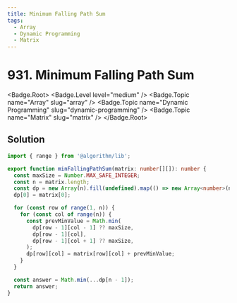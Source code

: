 ```yaml
---
title: Minimum Falling Path Sum
tags:
  - Array
  - Dynamic Programming
  - Matrix
---
```


# 931. Minimum Falling Path Sum

<Badge.Root>
  <Badge.Level level="medium" />
  <Badge.Topic name="Array" slug="array" />
  <Badge.Topic name="Dynamic Programming" slug="dynamic-programming" />
  <Badge.Topic name="Matrix" slug="matrix" />
</Badge.Root>

## Solution

```typescript filename="solution.ts" copy
import { range } from '@algorithm/lib';

export function minFallingPathSum(matrix: number[][]): number {
  const maxSize = Number.MAX_SAFE_INTEGER;
  const n = matrix.length;
  const dp = new Array(n).fill(undefined).map(() => new Array<number>(n).fill(maxSize));
  dp[0] = matrix[0];

  for (const row of range(1, n)) {
    for (const col of range(n)) {
      const prevMinValue = Math.min(
        dp[row - 1][col - 1] ?? maxSize,
        dp[row - 1][col],
        dp[row - 1][col + 1] ?? maxSize,
      );
      dp[row][col] = matrix[row][col] + prevMinValue;
    }
  }

  const answer = Math.min(...dp[n - 1]);
  return answer;
}
```

<ProblemLink
  codingSite="leetcode"
  href="https://leetcode.com/problems/minimum-falling-path-sum"
  title="Minimum Falling Path Sum"
/>
